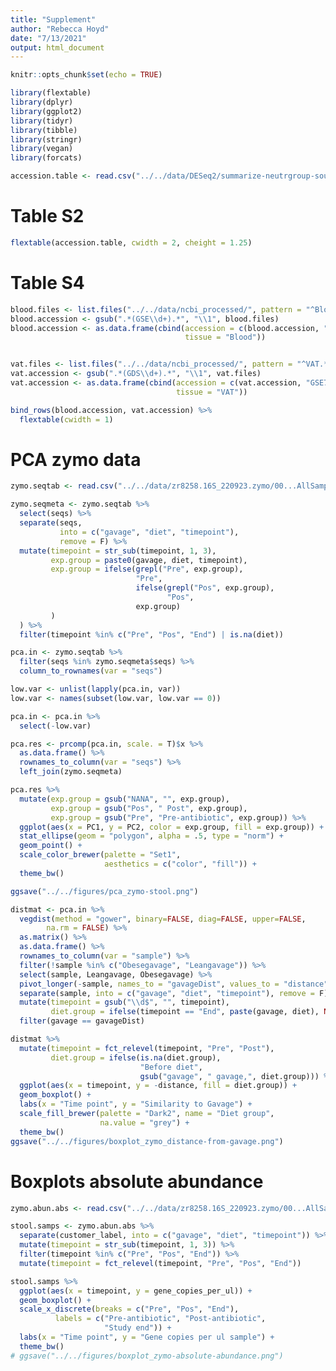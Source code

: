 ```yaml
---
title: "Supplement"
author: "Rebecca Hoyd"
date: "7/13/2021"
output: html_document
---
```


```r
knitr::opts_chunk$set(echo = TRUE)

library(flextable)
library(dplyr)
library(ggplot2)
library(tidyr)
library(tibble)
library(stringr)
library(vegan)
library(forcats)
```


```r
accession.table <- read.csv("../../data/DESeq2/summarize-neutrgroup-sources.csv", stringsAsFactors = F)
```

# Table S2

```r
flextable(accession.table, cwidth = 2, cheight = 1.25)
```

# Table S4

```r
blood.files <- list.files("../../data/ncbi_processed/", pattern = "^Blood.*.txt")
blood.accession <- gsub(".*(GSE\\d+).*", "\\1", blood.files)
blood.accession <- as.data.frame(cbind(accession = c(blood.accession, "GSE19790"),
                                       tissue = "Blood"))


vat.files <- list.files("../../data/ncbi_processed/", pattern = "^VAT.*.txt")
vat.accession <- gsub(".*(GDS\\d+).*", "\\1", vat.files)
vat.accession <- as.data.frame(cbind(accession = c(vat.accession, "GSE71415"),
                                     tissue = "VAT"))
```

```r
bind_rows(blood.accession, vat.accession) %>%
  flextable(cwidth = 1)
```

# PCA zymo data

```r
zymo.seqtab <- read.csv("../../data/zr8258.16S_220923.zymo/00...AllSamples.Bac16Sv34/DADA2_ASV_Distribution/ASV_Abundance_Table.csv")

zymo.seqmeta <- zymo.seqtab %>%
  select(seqs) %>%
  separate(seqs, 
           into = c("gavage", "diet", "timepoint"),
           remove = F) %>%
  mutate(timepoint = str_sub(timepoint, 1, 3),
         exp.group = paste0(gavage, diet, timepoint),
         exp.group = ifelse(grepl("Pre", exp.group),
                            "Pre", 
                            ifelse(grepl("Pos", exp.group),
                                   "Pos",
                            exp.group)
         )
  ) %>%
  filter(timepoint %in% c("Pre", "Pos", "End") | is.na(diet)) 

pca.in <- zymo.seqtab %>%
  filter(seqs %in% zymo.seqmeta$seqs) %>%
  column_to_rownames(var = "seqs")

low.var <- unlist(lapply(pca.in, var))
low.var <- names(subset(low.var, low.var == 0))

pca.in <- pca.in %>%
  select(-low.var)

pca.res <- prcomp(pca.in, scale. = T)$x %>%
  as.data.frame() %>%
  rownames_to_column(var = "seqs") %>%
  left_join(zymo.seqmeta)

pca.res %>%
  mutate(exp.group = gsub("NANA", "", exp.group),
         exp.group = gsub("Pos", " Post", exp.group),
         exp.group = gsub("Pre", "Pre-antibiotic", exp.group)) %>%
  ggplot(aes(x = PC1, y = PC2, color = exp.group, fill = exp.group)) +
  stat_ellipse(geom = "polygon", alpha = .5, type = "norm") +
  geom_point() +
  scale_color_brewer(palette = "Set1",
                     aesthetics = c("color", "fill")) +
  theme_bw()

ggsave("../../figures/pca_zymo-stool.png")
```

```r
distmat <- pca.in %>%
  vegdist(method = "gower", binary=FALSE, diag=FALSE, upper=FALSE,
        na.rm = FALSE) %>%
  as.matrix() %>%
  as.data.frame() %>%
  rownames_to_column(var = "sample") %>%
  filter(!sample %in% c("Obesegavage", "Leangavage")) %>%
  select(sample, Leangavage, Obesegavage) %>%
  pivot_longer(-sample, names_to = "gavageDist", values_to = "distance") %>%
  separate(sample, into = c("gavage", "diet", "timepoint"), remove = F) %>%
  mutate(timepoint = gsub("\\d$", "", timepoint),
         diet.group = ifelse(timepoint == "End", paste(gavage, diet), NA)) %>%
  filter(gavage == gavageDist)

distmat %>%
  mutate(timepoint = fct_relevel(timepoint, "Pre", "Post"),
         diet.group = ifelse(is.na(diet.group),
                             "Before diet",
                             gsub("gavage", " gavage,", diet.group))) %>%
  ggplot(aes(x = timepoint, y = -distance, fill = diet.group)) +
  geom_boxplot() +
  labs(x = "Time point", y = "Similarity to Gavage") +
  scale_fill_brewer(palette = "Dark2", name = "Diet group",
                    na.value = "grey") +
  theme_bw()
ggsave("../../figures/boxplot_zymo_distance-from-gavage.png")
```

# Boxplots absolute abundance

```r
zymo.abun.abs <- read.csv("../../data/zr8258.16S_220923.zymo/00...AllSamples.Bac16Sv34/Sample_Information/absolute.abundance.csv")

stool.samps <- zymo.abun.abs %>%
  separate(customer_label, into = c("gavage", "diet", "timepoint")) %>%
  mutate(timepoint = str_sub(timepoint, 1, 3)) %>%
  filter(timepoint %in% c("Pre", "Pos", "End")) %>%
  mutate(timepoint = fct_relevel(timepoint, "Pre", "Pos", "End"))

stool.samps %>%
  ggplot(aes(x = timepoint, y = gene_copies_per_ul)) +
  geom_boxplot() +
  scale_x_discrete(breaks = c("Pre", "Pos", "End"),
          labels = c("Pre-antibiotic", "Post-antibiotic", 
                     "Study end")) +
  labs(x = "Time point", y = "Gene copies per ul sample") +
  theme_bw()
# ggsave("../../figures/boxplot_zymo-absolute-abundance.png")
```